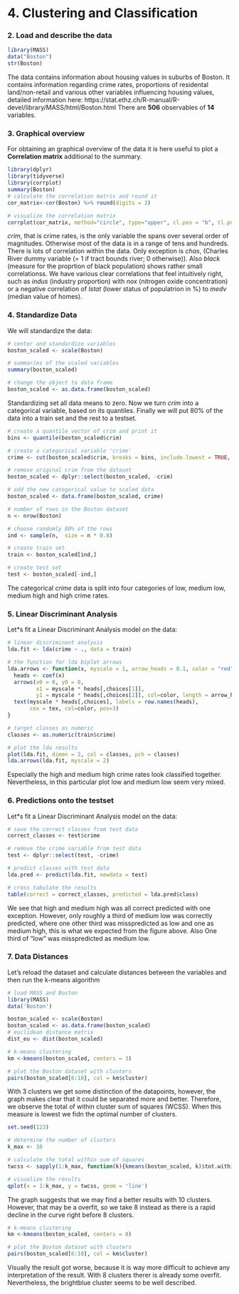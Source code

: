 # 4. Clustering and Classification


### 2. Load and describe the data
```r
library(MASS)
data("Boston")
str(Boston)
```
The data contains information about housing values in suburbs of Boston. It contains information regarding crime rates, proportions of residental land/non-retail and various other variables influencing housing values, detailed information here:  https://stat.ethz.ch/R-manual/R-devel/library/MASS/html/Boston.html
There are **506** observables of **14** variables.

### 3. Graphical overview

For obtaining an graphical overview of the data it is here useful to plot a **Correlation matrix** additional to the summary.
```r
library(dplyr)
library(tidyverse)
library(corrplot)
summary(Boston)
# calculate the correlation matrix and round it
cor_matrix<-cor(Boston) %>% round(digits = 2)

# visualize the correlation matrix
corrplot(cor_matrix, method="circle", type="upper", cl.pos = "b", tl.pos = "d", tl.cex = 0.6)

```
*crim*, that is crime rates, is the only variable the spans over several order of magnitudes. Otherwise most of the data is in a range of tens and hundreds. There is lots of correlation within the data. Only exception is *chas*, (Charles River dummy variable (= 1 if tract bounds river; 0 otherwise)). Also *black* (measure for the proprtion of black population) shows rather small correlationss. We have various clear correlations that feel intuitively right, such as *indus* (industry proportion) with *nox* (nitrogen oxide concentration) or a negative correlation of *lstat* (lower status of populatrion in %) to *medv* (median value of homes).

### 4. Standardize Data

We will standardize the data: 
```r
# center and standardize variables
boston_scaled <- scale(Boston)

# summaries of the scaled variables
summary(boston_scaled)

# change the object to data frame
boston_scaled <- as.data.frame(boston_scaled)

```
Standardizing set all data means to zero.
Now we turn *crim* into a categorical variable, based on its quantiles. Finally we will put 80% of the data into a train set and the rest to a testset.
```r
# create a quantile vector of crim and print it
bins <- quantile(boston_scaled$crim)

# create a categorical variable 'crime'
crime <- cut(boston_scaled$crim, breaks = bins, include.lowest = TRUE, label = c("low","med_low","med_high","high"))

# remove original crim from the dataset
boston_scaled <- dplyr::select(boston_scaled, -crim)

# add the new categorical value to scaled data
boston_scaled <- data.frame(boston_scaled, crime)

# number of rows in the Boston dataset 
n <- nrow(Boston)

# choose randomly 80% of the rows
ind <- sample(n,  size = n * 0.8)

# create train set
train <- boston_scaled[ind,]

# create test set 
test <- boston_scaled[-ind,]

```
The categorical *crime* data is split into four categories of low, medium low, medium high and high crime rates.

### 5. Linear Discriminant Analysis

Let*s fit a Linear Discriminant Analysis model on the data:

```r
# linear discriminant analysis
lda.fit <- lda(crime ~ ., data = train)

# the function for lda biplot arrows
lda.arrows <- function(x, myscale = 1, arrow_heads = 0.1, color = "red", tex = 0.75, choices = c(1,2)){
  heads <- coef(x)
  arrows(x0 = 0, y0 = 0, 
         x1 = myscale * heads[,choices[1]], 
         y1 = myscale * heads[,choices[2]], col=color, length = arrow_heads)
  text(myscale * heads[,choices], labels = row.names(heads), 
       cex = tex, col=color, pos=3)
}

# target classes as numeric
classes <- as.numeric(train$crime)

# plot the lda results
plot(lda.fit, dimen = 2, col = classes, pch = classes)
lda.arrows(lda.fit, myscale = 2)

```
Especially the high and medium high crime rates look classified together. Nevertheless, in this particular plot low and medium low seem very mixed.

### 6. Predictions onto the testset

Let*s fit a Linear Discriminant Analysis model on the data:

```r
# save the correct classes from test data
correct_classes <- test$crime

# remove the crime variable from test data
test <- dplyr::select(test, -crime)

# predict classes with test data
lda.pred <- predict(lda.fit, newdata = test)

# cross tabulate the results
table(correct = correct_classes, predicted = lda.pred$class)

```
We see that high and medium high was all correct predicted with one exception. However, only roughly a third of medium low was correctly predicted, where one other third was misspredicted as low and one as medium high, this is what we expected from the figure above. Also One third of "low" was misspredicted as medium low.

### 7. Data Distances

Let's reload the dataset and calculate distances between the variables and then run the k-means algorithm
```r
# load MASS and Boston
library(MASS)
data('Boston')

boston_scaled <- scale(Boston)
boston_scaled <- as.data.frame(boston_scaled)
# euclidean distance matrix
dist_eu <- dist(boston_scaled)

# k-means clustering
km <-kmeans(boston_scaled, centers = 3)

# plot the Boston dataset with clusters
pairs(boston_scaled[6:10], col = km$cluster)
```

With 3 clusters we get some distinction of the datapoints, however, the graph makes clear that it could be separated more and better. Therefore, we observe the total of within cluster sum of squares (WCSS). When this measure is lowest we fidn the optimal number of clusters.

```r
set.seed(123)

# determine the number of clusters
k_max <- 10

# calculate the total within sum of squares
twcss <- sapply(1:k_max, function(k){kmeans(boston_scaled, k)$tot.withinss})

# visualize the results
qplot(x = 1:k_max, y = twcss, geom = 'line')
```
The graph suggests that we may find a better results with 10 clusters. However, that may be a overfit, so we take 8 instead as there is a rapid decline in the curve right before 8 clusters.

```r
# k-means clustering
km <-kmeans(boston_scaled, centers = 8)

# plot the Boston dataset with clusters
pairs(boston_scaled[6:10], col = km$cluster)
```
Visually the result got worse, because it is way more difficult to achieve any interpretation of the result. With 8 clusters therer is already some overfit. Nevertheless, the brightblue cluster seems to be well described.